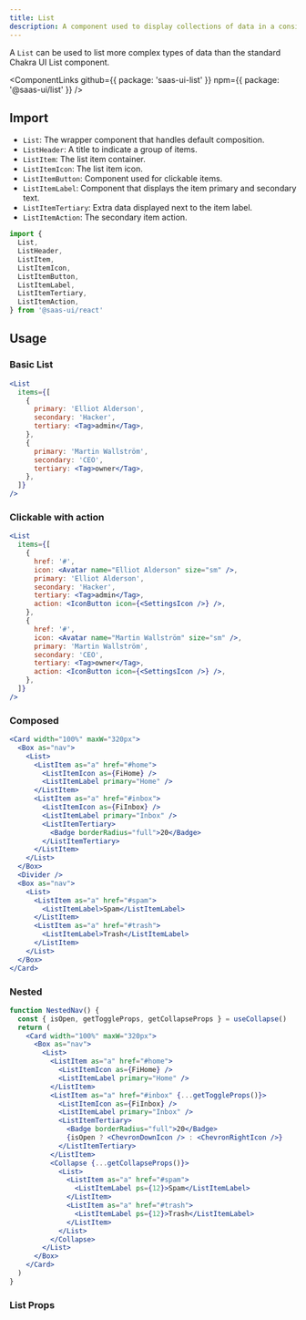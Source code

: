 ```yaml
---
title: List
description: A component used to display collections of data in a consistent manner.
---
```


A `List` can be used to list more complex types of data than the standard Chakra UI List component.

<ComponentLinks
  github={{ package: 'saas-ui-list' }}
  npm={{ package: '@saas-ui/list' }}
/>

## Import

- `List`: The wrapper component that handles default composition.
- `ListHeader`: A title to indicate a group of items.
- `ListItem`: The list item container.
- `ListItemIcon`: The list item icon.
- `ListItemButton`: Component used for clickable items.
- `ListItemLabel`: Component that displays the item primary and secondary text.
- `ListItemTertiary`: Extra data displayed next to the item label.
- `ListItemAction`: The secondary item action.

```ts
import {
  List,
  ListHeader,
  ListItem,
  ListItemIcon,
  ListItemButton,
  ListItemLabel,
  ListItemTertiary,
  ListItemAction,
} from '@saas-ui/react'
```

## Usage

### Basic List

```jsx
<List
  items={[
    {
      primary: 'Elliot Alderson',
      secondary: 'Hacker',
      tertiary: <Tag>admin</Tag>,
    },
    {
      primary: 'Martin Wallström',
      secondary: 'CEO',
      tertiary: <Tag>owner</Tag>,
    },
  ]}
/>
```

### Clickable with action

```jsx
<List
  items={[
    {
      href: '#',
      icon: <Avatar name="Elliot Alderson" size="sm" />,
      primary: 'Elliot Alderson',
      secondary: 'Hacker',
      tertiary: <Tag>admin</Tag>,
      action: <IconButton icon={<SettingsIcon />} />,
    },
    {
      href: '#',
      icon: <Avatar name="Martin Wallström" size="sm" />,
      primary: 'Martin Wallström',
      secondary: 'CEO',
      tertiary: <Tag>owner</Tag>,
      action: <IconButton icon={<SettingsIcon />} />,
    },
  ]}
/>
```

### Composed

```jsx
<Card width="100%" maxW="320px">
  <Box as="nav">
    <List>
      <ListItem as="a" href="#home">
        <ListItemIcon as={FiHome} />
        <ListItemLabel primary="Home" />
      </ListItem>
      <ListItem as="a" href="#inbox">
        <ListItemIcon as={FiInbox} />
        <ListItemLabel primary="Inbox" />
        <ListItemTertiary>
          <Badge borderRadius="full">20</Badge>
        </ListItemTertiary>
      </ListItem>
    </List>
  </Box>
  <Divider />
  <Box as="nav">
    <List>
      <ListItem as="a" href="#spam">
        <ListItemLabel>Spam</ListItemLabel>
      </ListItem>
      <ListItem as="a" href="#trash">
        <ListItemLabel>Trash</ListItemLabel>
      </ListItem>
    </List>
  </Box>
</Card>
```

### Nested

```jsx
function NestedNav() {
  const { isOpen, getToggleProps, getCollapseProps } = useCollapse()
  return (
    <Card width="100%" maxW="320px">
      <Box as="nav">
        <List>
          <ListItem as="a" href="#home">
            <ListItemIcon as={FiHome} />
            <ListItemLabel primary="Home" />
          </ListItem>
          <ListItem as="a" href="#inbox" {...getToggleProps()}>
            <ListItemIcon as={FiInbox} />
            <ListItemLabel primary="Inbox" />
            <ListItemTertiary>
              <Badge borderRadius="full">20</Badge>
              {isOpen ? <ChevronDownIcon /> : <ChevronRightIcon />}
            </ListItemTertiary>
          </ListItem>
          <Collapse {...getCollapseProps()}>
            <List>
              <ListItem as="a" href="#spam">
                <ListItemLabel ps={12}>Spam</ListItemLabel>
              </ListItem>
              <ListItem as="a" href="#trash">
                <ListItemLabel ps={12}>Trash</ListItemLabel>
              </ListItem>
            </List>
          </Collapse>
        </List>
      </Box>
    </Card>
  )
}
```

### List Props
